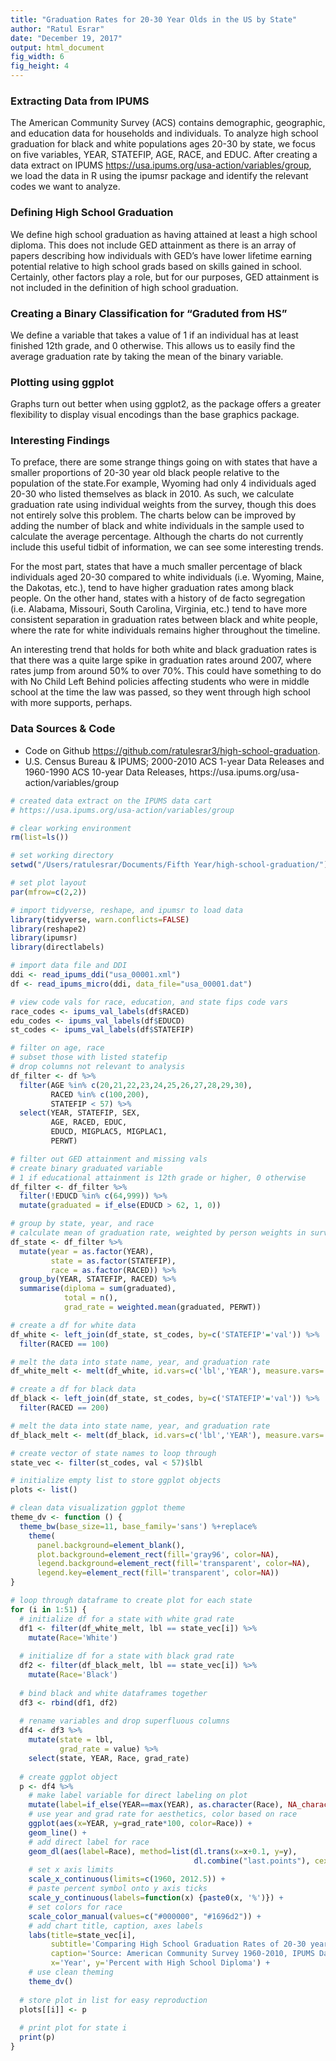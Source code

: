 ```yaml
---
title: "Graduation Rates for 20-30 Year Olds in the US by State"
author: "Ratul Esrar"
date: "December 19, 2017"
output: html_document
fig_width: 6 
fig_height: 4 
---
```


### Extracting Data from IPUMS

The American Community Survey (ACS) contains demographic, geographic, and education data for households and individuals. To analyze high school graduation for black and white populations ages 20-30 by state, we focus on five variables, YEAR, STATEFIP, AGE, RACE, and EDUC. After creating a data extract on IPUMS <https://usa.ipums.org/usa-action/variables/group>, we load the data in R using the ipumsr package and identify the relevant codes we want to analyze. 

### Defining High School Graduation

We define high school graduation as having attained at least a high school diploma. This does not include GED attainment as there is an array of papers describing how individuals with GED's have lower lifetime earning potential relative to high school grads based on skills gained in school. Certainly, other factors play a role, but for our purposes, GED attainment is not included in the definition of high school graduation. 

### Creating a Binary Classification for "Graduted from HS"

We define a variable that takes a value of 1 if an individual has at least finished 12th grade, and 0 otherwise. This allows us to easily find the average graduation rate by taking the mean of the binary variable.

### Plotting using ggplot

Graphs turn out better when using ggplot2, as the package offers a greater flexibility to display visual encodings than the base graphics package.

### Interesting Findings

To preface, there are some strange things going on with states that have a smaller proportions of 20-30 year old black people relative to the population of the state.For example, Wyoming had only 4 individuals aged 20-30 who listed themselves as black in 2010. As such, we calculate graduation rate using individual weights from the survey, though this does not entirely solve this problem. The charts below can be improved by adding the number of black and white individuals in the sample used to calculate the average percentage. Although the charts do not currently include this useful tidbit of information, we can see some interesting trends.

For the most part, states that have a much smaller percentage of black individuals aged 20-30 compared to white individuals (i.e. Wyoming, Maine, the Dakotas, etc.), tend to have higher graduation rates among black people. On the other hand, states with a history of de facto segregation (i.e. Alabama, Missouri, South Carolina, Virginia, etc.) tend to have more consistent separation in graduation rates between black and white people, where the rate for white individuals remains higher throughout the timeline. 

An interesting trend that holds for both white and black graduation rates is that there was a quite large spike in graduation rates around 2007, where rates jump from around 50% to over 70%. This could have something to do with No Child Left Behind policies affecting students who were in middle school at the time the law was passed, so they went through high school with more supports, perhaps. 

### Data Sources & Code
- Code on Github <https://github.com/ratulesrar3/high-school-graduation>. 
- U.S. Census Bureau & IPUMS; 2000-2010 ACS 1-year Data Releases and 1960-1990 ACS 10-year Data Releases, https://usa.ipums.org/usa-action/variables/group

```r
# created data extract on the IPUMS data cart
# https://usa.ipums.org/usa-action/variables/group

# clear working environment
rm(list=ls())

# set working directory
setwd("/Users/ratulesrar/Documents/Fifth Year/high-school-graduation/")

# set plot layout
par(mfrow=c(2,2))

# import tidyverse, reshape, and ipumsr to load data
library(tidyverse, warn.conflicts=FALSE)
library(reshape2)
library(ipumsr)
library(directlabels)

# import data file and DDI
ddi <- read_ipums_ddi("usa_00001.xml")
df <- read_ipums_micro(ddi, data_file="usa_00001.dat")

# view code vals for race, education, and state fips code vars
race_codes <- ipums_val_labels(df$RACED)
edu_codes <- ipums_val_labels(df$EDUCD)
st_codes <- ipums_val_labels(df$STATEFIP)

# filter on age, race
# subset those with listed statefip
# drop columns not relevant to analysis
df_filter <- df %>%
  filter(AGE %in% c(20,21,22,23,24,25,26,27,28,29,30),
         RACED %in% c(100,200),
         STATEFIP < 57) %>%
  select(YEAR, STATEFIP, SEX, 
         AGE, RACED, EDUC, 
         EDUCD, MIGPLAC5, MIGPLAC1,
         PERWT)

# filter out GED attainment and missing vals
# create binary graduated variable
# 1 if educational attainment is 12th grade or higher, 0 otherwise
df_filter <- df_filter %>%
  filter(!EDUCD %in% c(64,999)) %>%
  mutate(graduated = if_else(EDUCD > 62, 1, 0))

# group by state, year, and race
# calculate mean of graduation rate, weighted by person weights in survey
df_state <- df_filter %>%
  mutate(year = as.factor(YEAR),
         state = as.factor(STATEFIP),
         race = as.factor(RACED)) %>%
  group_by(YEAR, STATEFIP, RACED) %>%
  summarise(diploma = sum(graduated),
            total = n(),
            grad_rate = weighted.mean(graduated, PERWT))

# create a df for white data
df_white <- left_join(df_state, st_codes, by=c('STATEFIP'='val')) %>%
  filter(RACED == 100)

# melt the data into state name, year, and graduation rate
df_white_melt <- melt(df_white, id.vars=c('lbl','YEAR'), measure.vars='grad_rate')

# create a df for black data
df_black <- left_join(df_state, st_codes, by=c('STATEFIP'='val')) %>%
  filter(RACED == 200)

# melt the data into state name, year, and graduation rate
df_black_melt <- melt(df_black, id.vars=c('lbl','YEAR'), measure.vars='grad_rate')

# create vector of state names to loop through
state_vec <- filter(st_codes, val < 57)$lbl

# initialize empty list to store ggplot objects
plots <- list()

# clean data visualization ggplot theme
theme_dv <- function () {
  theme_bw(base_size=11, base_family='sans') %+replace%
    theme(
      panel.background=element_blank(),
      plot.background=element_rect(fill='gray96', color=NA), 
      legend.background=element_rect(fill='transparent', color=NA),
      legend.key=element_rect(fill='transparent', color=NA))
}

# loop through dataframe to create plot for each state
for (i in 1:51) {
  # initialize df for a state with white grad rate
  df1 <- filter(df_white_melt, lbl == state_vec[i]) %>%
    mutate(Race='White')
  
  # initialize df for a state with black grad rate
  df2 <- filter(df_black_melt, lbl == state_vec[i]) %>%
    mutate(Race='Black')
  
  # bind black and white dataframes together
  df3 <- rbind(df1, df2)
  
  # rename variables and drop superfluous columns
  df4 <- df3 %>%
    mutate(state = lbl,
           grad_rate = value) %>%
    select(state, YEAR, Race, grad_rate)
  
  # create ggplot object 
  p <- df4 %>%
    # make label variable for direct labeling on plot
    mutate(label=if_else(YEAR==max(YEAR), as.character(Race), NA_character_)) %>%
    # use year and grad rate for aesthetics, color based on race
    ggplot(aes(x=YEAR, y=grad_rate*100, color=Race)) +
    geom_line() +
    # add direct label for race
    geom_dl(aes(label=Race), method=list(dl.trans(x=x+0.1, y=y), 
                                         dl.combine("last.points"), cex=0.8)) +
    # set x axis limits
    scale_x_continuous(limits=c(1960, 2012.5)) +
    # paste percent symbol onto y axis ticks
    scale_y_continuous(labels=function(x) {paste0(x, '%')}) +
    # set colors for race
    scale_color_manual(values=c("#000000", "#1696d2")) +
    # add chart title, caption, axes labels
    labs(title=state_vec[i],
         subtitle='Comparing High School Graduation Rates of 20-30 year olds between 1960 - 2010',
         caption='Source: American Community Survey 1960-2010, IPUMS Data Portal', 
         x='Year', y='Percent with High School Diploma') +
    # use clean theming
    theme_dv()
  
  # store plot in list for easy reproduction
  plots[[i]] <- p
  
  # print plot for state i
  print(p) 
}
```